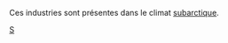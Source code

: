 
Ces industries sont présentes dans le climat [[fr/Manual/Climat#Subarctique|subarctique]].

[[Category:fr/Industries|S]]